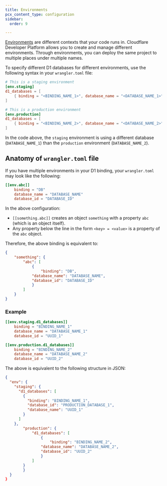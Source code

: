 ```yaml
---
title: Environments
pcx_content_type: configuration
sidebar:
  order: 9

---
```


[Environments](/workers/wrangler/environments/) are different contexts that your code runs in. Cloudflare Developer Platform allows you to create and manage different environments. Through environments, you can deploy the same project to multiple places under multiple names.

To specify different D1 databases for different environments, use the following syntax in your `wrangler.toml` file:

```toml
# This is a staging environment
[env.staging]
d1_databases = [
    { binding = "<BINDING_NAME_1>", database_name = "<DATABASE_NAME_1>", database_id = "<UUID1>" },
]

# This is a production environment
[env.production]
d1_databases = [
    { binding = "<BINDING_NAME_2>", database_name = "<DATABASE_NAME_2>", database_id = "<UUID2>" },
]
```

In the code above, the `staging` environment is using a different database (`DATABASE_NAME_1`) than the `production` environment (`DATABASE_NAME_2`).

## Anatomy of `wrangler.toml` file

If you have multiple environments in your D1 binding, your `wrangler.toml` may look like the following:

```toml
[[env.abc]]
    binding = "DB"
    database_name = "DATABASE_NAME"
    database_id = "DATABASE_ID"
```

In the above configuration:

- `[[something.abc]]` creates an object `something` with a property `abc` (which is an object itself).
- Any property below the line in the form `<key> = <value>` is a property of the `abc` object.

Therefore, the above binding is equivalent to:

```json
{
	"something": {
		"abc": [
			{
				"binding": "DB",
    		"database_name": "DATABASE_NAME",
    		"database_id": "DATABASE_ID"
			}
		]
	}
}
```

### Example

```toml
[[env.staging.d1_databases]]
    binding = "BINDING_NAME_1"
    database_name = "DATABASE_NAME_1"
    database_id = "UUID_1"

[[env.production.d1_databases]]
    binding = "BINDING_NAME_2"
    database_name = "DATABASE_NAME_2"
    database_id = "UUID_2"

```

The above is equivalent to the following structure in JSON:

```json
{
  "env": {
    "staging": {
      "d1_databases": [
        {
          "binding": "BINDING_NAME_1",
          "database_id": "PRODUCTION_DATABASE_1",
          "database_name": "UUID_1"
        }
      ]
    },
		"production": {
			"d1_databases": [
				{
					"binding": "BINDING_NAME_2",
    			"database_name": "DATABASE_NAME_2",
    			"database_id": "UUID_2"
				}
			]
		}
		}
  }
}
```
